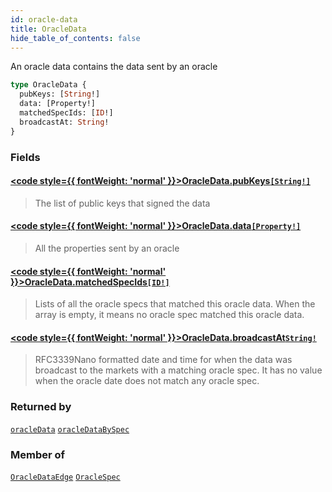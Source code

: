 ```yaml
---
id: oracle-data
title: OracleData
hide_table_of_contents: false
---
```








An oracle data contains the data sent by an oracle

```graphql
type OracleData {
  pubKeys: [String!]
  data: [Property!]
  matchedSpecIds: [ID!]
  broadcastAt: String!
}
```


### Fields

#### [<code style={{ fontWeight: 'normal' }}>OracleData.<b>pubKeys</b></code>](#)<Bullet />[`[String!]`](/testnet/api/graphql/scalars/string) <Badge class="secondary" text="list"/> <Badge class="secondary" text="scalar"/>
> The list of public keys that signed the data
> 

#### [<code style={{ fontWeight: 'normal' }}>OracleData.<b>data</b></code>](#)<Bullet />[`[Property!]`](/testnet/api/graphql/objects/property) <Badge class="secondary" text="list"/> <Badge class="secondary" text="object"/>
> All the properties sent by an oracle
> 

#### [<code style={{ fontWeight: 'normal' }}>OracleData.<b>matchedSpecIds</b></code>](#)<Bullet />[`[ID!]`](/testnet/api/graphql/scalars/id) <Badge class="secondary" text="list"/> <Badge class="secondary" text="scalar"/>
> Lists of all the oracle specs that matched this oracle data.
When the array is empty, it means no oracle spec matched this oracle data.
> 

#### [<code style={{ fontWeight: 'normal' }}>OracleData.<b>broadcastAt</b></code>](#)<Bullet />[`String!`](/testnet/api/graphql/scalars/string) <Badge class="secondary" text="non-null"/> <Badge class="secondary" text="scalar"/>
> RFC3339Nano formatted date and time for when the data was broadcast to the markets
with a matching oracle spec.
It has no value when the oracle date does not match any oracle spec.
> 



### Returned by

[`oracleData`](/testnet/api/graphql/queries/oracle-data)  <Badge class="secondary" text="query"/><Bullet />[`oracleDataBySpec`](/testnet/api/graphql/queries/oracle-data-by-spec)  <Badge class="secondary" text="query"/>

### Member of

[`OracleDataEdge`](/testnet/api/graphql/objects/oracle-data-edge)  <Badge class="secondary" text="object"/><Bullet />[`OracleSpec`](/testnet/api/graphql/objects/oracle-spec)  <Badge class="secondary" text="object"/>



